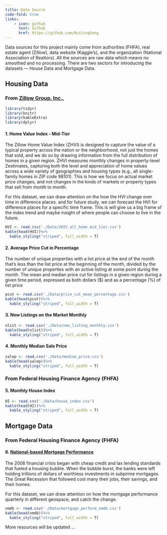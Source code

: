```yaml
---
title: Data Source
code-fold: true
links:
    - icon: github
      text: Github
      href: https://github.com/HuitingSong
---
```


Data sources for this project mainly come from authorities (FHFA), real estate agent (Zillow), data website (Kaggle's), and the organization (National Association of Realtors). All the sources are raw data which means no smoothed and no processing. There are two sectors for introducing the datasets --- House Data and Mortgage Data.

## Housing Data

### From [Zillow Group, Inc.,](https://www.zillow.com/research/data/)

```r
library(tidyr)
library(knitr)
library(kableExtra)
library(dplyr)
```

#### **1. Home Value Index - Mid-Tier**

The Zillow Home Value Index (ZHVI) is designed to capture the value of a typical property across the nation or the neighborhood, not just the homes that sold, and we do so by drawing information from the full distribution of homes in a given region. ZHVI measures monthly changes in property-level Zestimates, capturing both the level and appreciation of home values across a wide variety of geographies and housing types (e.g., all single-family homes in ZIP code 98101). This is how we focus on actual market price changes, and not changes in the kinds of markets or property types that sell from month to month. 

For this dataset, we can draw attention on the how the HVI change over time in difference places. and for future study, we can forecast the HVI for difference places for a specific time frame. This is will give us a big frame of the index trend and maybe insight of where people can choose to live in the future.

```r
HVI <- read.csv('./Data/ZHIV_all_home_mid_tier.csv')
kable(head(HVI))%>%
  kable_styling("striped", full_width = T)
```

#### **2. Average Price Cut in Percentage**

The number of unique properties with a list price at the end of the month that's less than the list price at the beginning of the month, divided by the number of unique properties with an active listing at some point during the month. The mean and median price cut for listings in a given region during a given time period, expressed as both dollars (\$) and as a percentage (%) of list price

```r
pcut <- read.csv('./Data/price_cut_mean_percentage.csv')
kable(head(pcut))%>%
  kable_styling("striped", full_width = T)
```

#### **3. New Listings on the Market Monthly**

```r
nlist <- read.csv('./Data/new_listing_monthly.csv')
kable(head(nlist))%>%
  kable_styling("striped", full_width = T)
```

#### **4. Monthly Median Sale Price**

```r
salep <- read.csv('./Data/median_price.csv')
kable(head(salep))%>%
  kable_styling("striped", full_width = T)
```

### From Federal Housing Finance Agency (FHFA)

#### 5. Monthly House Index

```r
HI <- read.csv('./Data/house_index.csv')
kable(head(HI))%>%
  kable_styling("striped", full_width = T)
```

## Mortgage Data

### From Federal Housing Finance Agency (FHFA)

#### 6. [National-based Mortgage Performance](https://www.fhfa.gov/DataTools/Downloads/Pages/National-Mortgage-Database-Aggregate-Data.aspx)

The 2008 financial crisis began with cheap credit and lax lending standards that fueled a housing bubble. When the bubble burst, the banks were left holding trillions of dollars of worthless investments in subprime mortgages. The Great Recession that followed cost many their jobs, their savings, and their homes.

For this dataset, we can draw attention on how the mortgage performance quarterly in different geospace, and catch the change.

```r
nmdb <- read.csv('./Data/mortgage_perform_nmdb.csv')
kable(head(nmdb))%>%
  kable_styling("striped", full_width = T)
```

More resources will be updated ...

